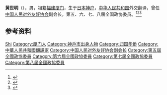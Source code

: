 {{Otheruses|other=名为黄世明的其他人物|黄世明}}

'''黄世明'''（{{bd|1934年|}}），男，祖籍[[福建|福建]][[厦门|厦门]]，生于[[日本|日本]][[神户|神户]]，[[中华人民共和国|中华人民共和国]]外交翻译，曾任[[中国人民对外友好协会|中国人民对外友好协会]]副会长，第五、六、七、八届全国政协委员。<ref>{{Cite book|title=历届全国政协委员人名辞典|author=|publisher=中国国际广播出版社|year=1996|isbn=9787507813746|location=北京|pages=286}}</ref><ref>{{Cite book|title=中华人民共和国职官志|author=何虎生, 李耀东, 向常福主编|publisher=中国社会出版社|year=2003|isbn=9787800883934|location=北京|pages=}}</ref><ref>{{cite book|title=中囯人名大辞典·现任党政军领导人物卷|author=廖盖隆等编|year=1990|publisher=上海辞书出版社|location=上海|page=}}</ref>

== 参考资料 ==
{{reflist}}

{{中国人物小作品}}
{{Navboxes
| title  = 黄世明在[[中国人民对外友好协会|中国人民对外友好协会]]的职务
| list1  =
{{中国人民对外友好协会第四届全国理事会}}
{{中国人民对外友好协会第五届全国理事会}}
}}

{{Authority control}}
{{DEFAULTSORT:Huang黄}}
[[Category:黄姓|Shi]]
[[Category:厦门人|Category:厦门人]]
[[Category:神戶市出身人物|Category:神戶市出身人物]]
[[Category:归国华侨|Category:归国华侨]]
[[Category:中華人民共和國翻譯家|Category:中華人民共和國翻譯家]]
[[Category:中国人民对外友好协会副会长|Category:中国人民对外友好协会副会长]]
[[Category:第五屆全國政協委員|Category:第五屆全國政協委員]]
[[Category:第六屆全國政協委員|Category:第六屆全國政協委員]]
[[Category:第七屆全國政協委員|Category:第七屆全國政協委員]]
[[Category:第八屆全國政協委員|Category:第八屆全國政協委員]]